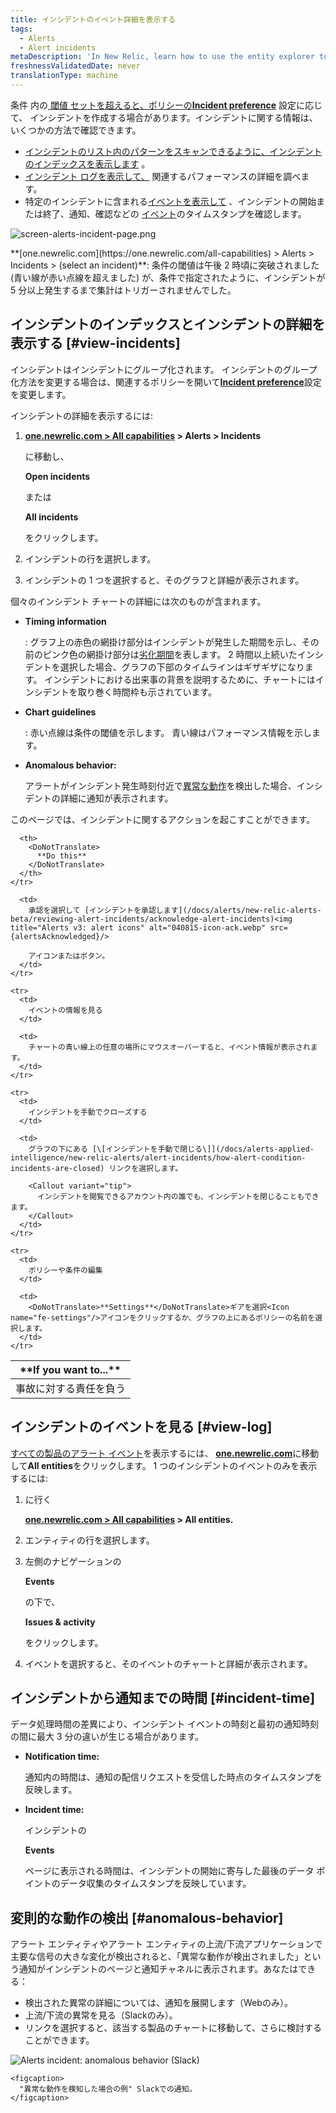 ```yaml
---
title: インシデントのイベント詳細を表示する
tags:
  - Alerts
  - Alert incidents
metaDescription: 'In New Relic, learn how to use the entity explorer to find and review alerts incidents.'
freshnessValidatedDate: never
translationType: machine
---
```





条件 [](/docs/alerts/new-relic-alerts-beta/configuring-alert-policies/define-alert-conditions)内の[ 閾値 セットを超えると、ポリシーの](/docs/alerts/new-relic-alerts-beta/configuring-alert-policies/define-thresholds-trigger-alert)<DoNotTranslate>**[Incident preference](/docs/alerts/new-relic-alerts/configuring-alert-policies/specify-when-new-relic-creates-incidents)**</DoNotTranslate> 設定に応じて、<InlinePopover type="alerts"/> インシデントを作成する場合があります。インシデントに関する情報は、いくつかの方法で確認できます。

* [インシデントのリスト内のパターンをスキャンできるように、インシデントのインデックスを表示します](#view-incidents) 。
* [インシデント ログを表示して、](#view-log) 関連するパフォーマンスの詳細を調べます。
* 特定のインシデントに含まれる[イベントを表示して](#incident-time) 、インシデントの開始または終了、通知、確認などの [イベント](/docs/using-new-relic/welcome-new-relic/get-started/glossary#event)のタイムスタンプを確認します。

<img
  title="screen-alerts-incident-page.png"
  alt="screen-alerts-incident-page.png"
  src={alertsIncidentPage}
/>

<figcaption>
  <DoNotTranslate>**[one.newrelic.com](https://one.newrelic.com/all-capabilities) > Alerts > Incidents > (select an incident)**</DoNotTranslate>: 条件の閾値は午後 2 時頃に突破されました (青い線が赤い点線を超えました) が、条件で指定されたように、インシデントが 5 分以上発生するまで集計はトリガーされませんでした。
</figcaption>

## インシデントのインデックスとインシデントの詳細を表示する [#view-incidents]

インシデントはインシデントにグループ化されます。 インシデントのグループ化方法を変更する場合は、関連するポリシーを開いて[<DoNotTranslate>**Incident preference**</DoNotTranslate>](/docs/alerts/new-relic-alerts-beta/reviewing-alert-incidents/specify-when-new-relic-creates-incidents)設定を変更します。

インシデントの詳細を表示するには:

1. <DoNotTranslate>**[one.newrelic.com > All capabilities](https://one.newrelic.com/all-capabilities) > Alerts > Incidents**</DoNotTranslate>

   に移動し、

   <DoNotTranslate>**Open incidents**</DoNotTranslate>

   または

   <DoNotTranslate>**All incidents**</DoNotTranslate>

   をクリックします。

2. インシデントの行を選択します。

3. インシデントの 1 つを選択すると、そのグラフと詳細が表示されます。

個々のインシデント チャートの詳細には次のものが含まれます。

* <DoNotTranslate>**Timing information**</DoNotTranslate>

  : グラフ上の赤色の網掛け部分はインシデントが発生した期間を示し、その前のピンク色の網掛け部分は[劣化期間](/docs/using-new-relic/welcome-new-relic/get-started/glossary#degradation-period)を表します。 2 時間以上続いたインシデントを選択した場合、グラフの下部のタイムラインはギザギザになります。 インシデントにおける出来事の背景を説明するために、チャートにはインシデントを取り巻く時間枠も示されています。

* <DoNotTranslate>**Chart guidelines**</DoNotTranslate>

  : 赤い点線は条件の閾値を示します。 青い線はパフォーマンス情報を示します。

* <DoNotTranslate>**Anomalous behavior:**</DoNotTranslate>

  アラートがインシデント発生時刻付近で[異常な動作](#anomalous-behavior)を検出した場合、インシデントの詳細に通知が表示されます。

このページでは、インシデントに関するアクションを起こすことができます。

<table>
  <thead>
    <tr>
      <th width={250}>
        <DoNotTranslate>
          **If you want to...**
        </DoNotTranslate>
      </th>

      <th>
        <DoNotTranslate>
          **Do this**
        </DoNotTranslate>
      </th>
    </tr>
  </thead>

  <tbody>
    <tr>
      <td>
        事故に対する責任を負う
      </td>

      <td>
        承認を選択して [インシデントを承認します](/docs/alerts/new-relic-alerts-beta/reviewing-alert-incidents/acknowledge-alert-incidents)<img title="Alerts v3: alert icons" alt="040815-icon-ack.webp" src={alertsAcknowledged}/>

        アイコンまたはボタン。
      </td>
    </tr>

    <tr>
      <td>
        イベントの情報を見る
      </td>

      <td>
        チャートの青い線上の任意の場所にマウスオーバーすると、イベント情報が表示されます。
      </td>
    </tr>

    <tr>
      <td>
        インシデントを手動でクローズする
      </td>

      <td>
        グラフの下にある [\[インシデントを手動で閉じる\]](/docs/alerts-applied-intelligence/new-relic-alerts/alert-incidents/how-alert-condition-incidents-are-closed) リンクを選択します。

        <Callout variant="tip">
          インシデントを閲覧できるアカウント内の誰でも、インシデントを閉じることもできます。
        </Callout>
      </td>
    </tr>

    <tr>
      <td>
        ポリシーや条件の編集
      </td>

      <td>
        <DoNotTranslate>**Settings**</DoNotTranslate>ギアを選択<Icon name="fe-settings"/>アイコンをクリックするか、グラフの上にあるポリシーの名前を選択します。
      </td>
    </tr>
  </tbody>
</table>

## インシデントのイベントを見る [#view-log]

[すべての製品のアラート イベント](/docs/alerts/new-relic-alerts-beta/reviewing-events/review-events-across-products)を表示するには、 <DoNotTranslate>**[one.newrelic.com](https://one.newrelic.com/all-capabilities)**</DoNotTranslate>に移動して<DoNotTranslate>**All entities**</DoNotTranslate>をクリックします。 1 つのインシデントのイベントのみを表示するには:

1. に行く

   <DoNotTranslate>**[one.newrelic.com > All capabilities](https://one.newrelic.com/all-capabilities) > All entities.**</DoNotTranslate>

2. エンティティの行を選択します。

3. 左側のナビゲーションの

   <DoNotTranslate>**Events**</DoNotTranslate>

   の下で、

   <DoNotTranslate>**Issues & activity**</DoNotTranslate>

   をクリックします。

4. イベントを選択すると、そのイベントのチャートと詳細が表示されます。

## インシデントから通知までの時間 [#incident-time]

データ処理時間の差異により、インシデント イベントの時刻と最初の通知時刻の間に最大 3 分の違いが生じる場合があります。

* <DoNotTranslate>**Notification time:**</DoNotTranslate>

  通知内の時間は、通知の配信リクエストを受信した時点のタイムスタンプを反映します。

* <DoNotTranslate>**Incident time:**</DoNotTranslate>

  インシデントの

  <DoNotTranslate>**Events**</DoNotTranslate>

  ページに表示される時間は、インシデントの開始に寄与した最後のデータ ポイントのデータ収集のタイムスタンプを反映しています。

## 変則的な動作の検出 [#anomalous-behavior]

アラート エンティティやアラート エンティティの上流/下流アプリケーションで主要な信号の大きな変化が検出されると、「異常な動作が検出されました」という通知がインシデントのページと通知チャネルに表示されます。あなたはできる：

* 検出された異常の詳細については、通知を展開します（Webのみ）。
* 上流/下流の異常を見る（Slackのみ）。
* リンクを選択すると、該当する製品のチャートに移動して、さらに検討することができます。

<CollapserGroup>
  <Collapser
    id="slack-notification"
    title="Slackでのアラート通知"
  >
    <img
      title="Alerts incident: anomalous behavior (Slack)"
      alt="Alerts incident: anomalous behavior (Slack)"
      src={alertsIncidentContextinSlack}
    />

    <figcaption>
      "異常な動作を検知した場合の例" Slackでの通知。
    </figcaption>
  </Collapser>
</CollapserGroup>